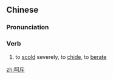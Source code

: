 ==Chinese==
{{zh-forms}}

===Pronunciation===
{{zh-pron
|m=hēchì
|cat=v
}}

===Verb===
{{zh-verb}}
# to [[scold]] severely, to [[chide]], to [[berate]]

[[zh:呵斥]]